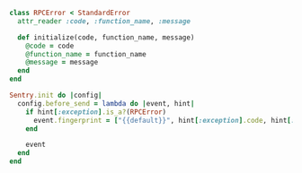 ```ruby
class RPCError < StandardError
  attr_reader :code, :function_name, :message

  def initialize(code, function_name, message)
    @code = code
    @function_name = function_name
    @message = message
  end
end

Sentry.init do |config|
  config.before_send = lambda do |event, hint|
    if hint[:exception].is_a?(RPCError)
      event.fingerprint = ["{{default}}", hint[:exception].code, hint[:exception].function_name]
    end

    event
  end
end
```
